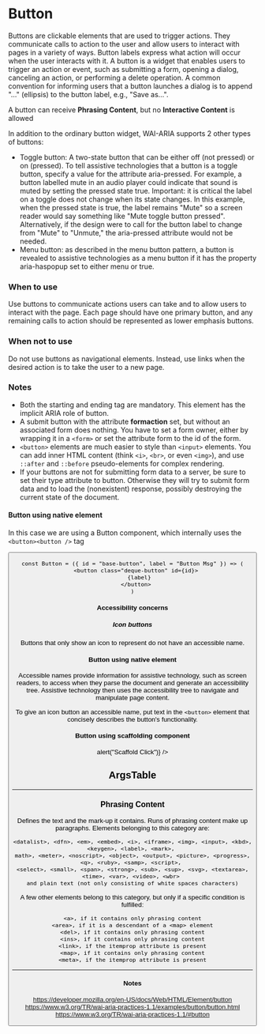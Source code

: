 

<Meta title='Button' component={Button} />

# Button
Buttons are clickable elements that are used to trigger actions. They communicate calls to action to the user and allow users to interact with pages in a variety of ways. Button labels express what action will occur when the user interacts with it.
A button is a widget that enables users to trigger an action or event, such as submitting a form, opening a dialog, canceling an action, or performing a delete operation. A common convention for informing users that a button launches a dialog is to append "…" (ellipsis) to the button label, e.g., "Save as…".

A button can receive **Phrasing Content**, but no **Interactive Content** is allowed




In addition to the ordinary button widget, WAI-ARIA supports 2 other types of buttons:
- Toggle button: A two-state button that can be either off (not pressed) or on (pressed). To tell assistive technologies that a button is a toggle button, specify a value for the attribute aria-pressed. For example, a button labelled mute in an audio player could indicate that sound is muted by setting the pressed state true. Important: it is critical the label on a toggle does not change when its state changes. In this example, when the pressed state is true, the label remains "Mute" so a screen reader would say something like "Mute toggle button pressed". Alternatively, if the design were to call for the button label to change from "Mute" to "Unmute," the aria-pressed attribute would not be needed.
- Menu button: as described in the menu button pattern, a button is revealed to assistive technologies as a menu button if it has the property aria-haspopup set to either menu or true.

### When to use
Use buttons to communicate actions users can take and to allow users to interact with the page. Each page should have one primary button, and any remaining calls to action should be represented as lower emphasis buttons.

### When not to use
Do not use buttons as navigational elements. Instead, use links when the desired action is to take the user to a new page.

### Notes
- Both the starting and ending tag are mandatory. This element has the implicit ARIA role of button.
- A submit button with the attribute **formaction** set, but without an associated form does nothing. You have to set a form owner, either by wrapping it in a ```<form>``` or set the attribute form to the id of the form.
- ```<button>``` elements are much easier to style than ```<input>``` elements. You can add inner HTML content (think ```<i>```, ```<br>```, or even ```<img>```), and use ```::after``` and ```::before``` pseudo-elements for complex rendering.
- If your buttons are not for submitting form data to a server, be sure to set their type attribute to button. Otherwise they will try to submit form data and to load the (nonexistent) response, possibly destroying the current state of the document.

#### Button using native element
In this case we are using a Button component, which internally uses the ```<button><button />``` tag 

<Story name='Using Basic Button' height='100px'>
  <Button id="valid-default" label="Native Button" />
</Story>



```
const Button = ({ id = "base-button", label = "Button Msg" }) => (
  <button class="deque-button" id={id}>
    {label}
  </button>
)
```

#### Accessibility concerns

##### Icon buttons
Buttons that only show an icon to represent do not have an accessible name. 

#### Button using native element
<Story name='Using Image Button' height='100px'>
  <ImageButton id="valid-default" label="Native Button" />
</Story>

Accessible names provide information for assistive technology, such as screen readers, 
to access when they parse the document and generate an accessibility tree. 
Assistive technology then uses the accessibility tree to navigate and manipulate page content.

To give an icon button an accessible name, put text in the ```<button>``` element that concisely describes the button's 
functionality.

#### Button using scaffolding component
<Story name='Button Using Spans' height='100px'>
  <Scaffold
    id="span-button"
    label="Button Msg"
    onClickAction={() => alert("Scaffold Click")}
  />
</Story>

## ArgsTable

<ArgsTable of={Button} />

---

### Phrasing Content 

Defines the text and the mark-up it contains. Runs of phrasing content make up paragraphs.
Elements belonging to this category are:
```<abbr>, <audio>, <b>, <bdo>, <br>, <button>, <canvas>, <cite>, <code>, <command>, <data>, 
<datalist>, <dfn>, <em>, <embed>, <i>, <iframe>, <img>, <input>, <kbd>, <keygen>, <label>, <mark>, 
math>, <meter>, <noscript>, <object>, <output>, <picture>, <progress>, <q>, <ruby>, <samp>, <script>, 
<select>, <small>, <span>, <strong>, <sub>, <sup>, <svg>, <textarea>, <time>, <var>, <video>, <wbr> 
and plain text (not only consisting of white spaces characters)
```

A few other elements belong to this category, but only if a specific condition is fulfilled:
```
<a>, if it contains only phrasing content
<area>, if it is a descendant of a <map> element
<del>, if it contains only phrasing content
<ins>, if it contains only phrasing content
<link>, if the itemprop attribute is present
<map>, if it contains only phrasing content
<meta>, if the itemprop attribute is present
```
---

#### Notes 
https://developer.mozilla.org/en-US/docs/Web/HTML/Element/button
https://www.w3.org/TR/wai-aria-practices-1.1/examples/button/button.html
https://www.w3.org/TR/wai-aria-practices-1.1/#button
